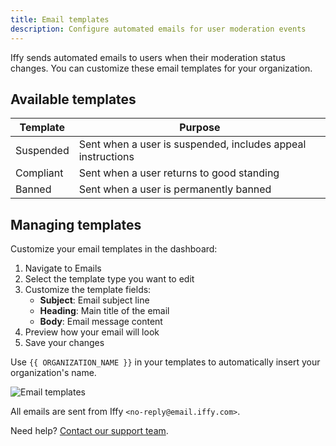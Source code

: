 ```yaml
---
title: Email templates
description: Configure automated emails for user moderation events
---
```


Iffy sends automated emails to users when their moderation status changes. You can customize these email templates for your organization.

## Available templates

| Template  | Purpose                                                     |
| --------- | ----------------------------------------------------------- |
| Suspended | Sent when a user is suspended, includes appeal instructions |
| Compliant | Sent when a user returns to good standing                   |
| Banned    | Sent when a user is permanently banned                      |

## Managing templates

Customize your email templates in the dashboard:

1. Navigate to Emails
2. Select the template type you want to edit
3. Customize the template fields:
   - **Subject**: Email subject line
   - **Heading**: Main title of the email
   - **Body**: Email message content
4. Preview how your email will look
5. Save your changes

Use `{{ ORGANIZATION_NAME }}` in your templates to automatically insert your organization's name.

![Email templates](/images/email-templates.png)

All emails are sent from Iffy `<no-reply@email.iffy.com>`.

Need help? [Contact our support team](mailto:support@iffy.com).
